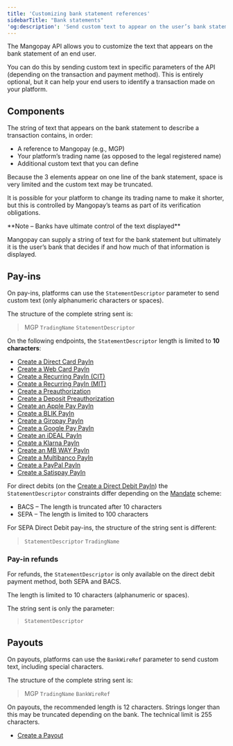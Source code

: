 ```yaml
---
title: 'Customizing bank statement references'
sidebarTitle: "Bank statements" 
'og:description': 'Send custom text to appear on the user’s bank statement for a payment on your platform.'  
---
```


The Mangopay API allows you to customize the text that appears on the bank statement of an end user.  

You can do this by sending custom text in specific parameters of the API (depending on the transaction and payment method). This is entirely optional, but it can help your end users to identify a transaction made on your platform.  

## Components

The string of text that appears on the bank statement to describe a transaction contains, in order:  
- A reference to Mangopay (e.g., MGP)  
- Your platform’s trading name (as opposed to the legal registered name)  
- Additional custom text that you can define  

Because the 3 elements appear on one line of the bank statement, space is very limited and the custom text may be truncated.  

It is possible for your platform to change its trading name to make it shorter, but this is controlled by Mangopay’s teams as part of its verification obligations.  

<Note>  
**Note – Banks have ultimate control of the text displayed** 
  
Mangopay can supply a string of text for the bank statement but ultimately it is the user’s bank that decides if and how much of that information is displayed.  
</Note>  

## Pay-ins  

On pay-ins, platforms can use the `StatementDescriptor` parameter to send custom text (only alphanumeric characters or spaces). 

The structure of the complete string sent is:

> MGP `TradingName` `StatementDescriptor`

On the following endpoints, the `StatementDescriptor` length is limited to **10 characters**:

- <a href="/api-reference/direct-card-payins/create-direct-card-payin">Create a Direct Card PayIn</a>
- <a href="/api-reference/web-card-payins/create-web-card-payin">Create a Web Card PayIn</a>
- <a href="/api-reference/recurring-card-payins/create-recurring-payin-cit">Create a Recurring PayIn (CIT)</a>
- <a href="/api-reference/recurring-card-payins/create-recurring-payin-mit">Create a Recurring PayIn (MIT)</a>
- <a href="/api-reference/preauthorizations/create-preauthorization">Create a Preauthorization</a>
- <a href="/api-reference/deposit-preauthorizations/create-deposit-preauthorization">Create a Deposit Preauthorization</a>
- <a href="/api-reference/apple-pay/create-apple-pay-payin">Create an Apple Pay PayIn</a>
- <a href="/api-reference/blik/create-blik-payin-with-code">Create a BLIK PayIn</a>
- <a href="/api-reference/giropay/create-giropay-payin">Create a Giropay PayIn</a>
- <a href="/api-reference/google-pay/create-google-pay-payin">Create a Google Pay PayIn</a>
- <a href="/api-reference/ideal/create-ideal-payin">Create an iDEAL PayIn</a>
- <a href="/api-reference/klarna/create-klarna-payin">Create a Klarna PayIn</a>
- <a href="/api-reference/mb-way/create-mb-way-payin">Create an MB WAY PayIn</a>
- <a href="/api-reference/multibanco/create-multibanco-payin">Create a Multibanco PayIn</a>
- <a href="/api-reference/paypal/create-paypal-payin">Create a PayPal PayIn</a>
- <a href="/api-reference/satispay/create-satispay-payin">Create a Satispay PayIn</a>

For direct debits (on the <a href="/api-reference/direct-debit-payins/create-direct-debit-payin">Create a Direct Debit PayIn</a>) the `StatementDescriptor` constraints differ depending on the <a href="/api-reference/mandates/mandate-object">Mandate</a> scheme: 
- BACS – The length is truncated after 10 characters
- SEPA – The length is limited to 100 characters

For SEPA Direct Debit pay-ins, the structure of the string sent is different: 
> `StatementDescriptor` `TradingName`

### Pay-in refunds

For refunds, the `StatementDescriptor` is only available on the direct debit payment method, both SEPA and BACS. 

The length is limited to 10 characters (alphanumeric or spaces).

The string sent is only the parameter:

> `StatementDescriptor`

## Payouts  

On payouts, platforms can use the `BankWireRef` parameter to send custom text, including special characters.

The structure of the complete string sent is:

> MGP `TradingName` `BankWireRef`

On payouts, the recommended length is 12 characters. Strings longer than this may be truncated depending on the bank. The technical limit is 255 characters.

- <a href="/api-reference/payouts/create-payout">Create a Payout</a>